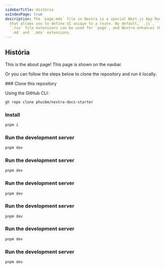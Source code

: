 ```yaml
---
sidebarTitle: História
asIndexPage: true
description: The `page.mdx` file in Nextra is a special Next.js App Router convention file
  that allows you to define UI unique to a route. By default, `.js`, `.jsx`, or
  `.tsx` file extensions can be used for `page`, and Nextra enhances them with
  `.md` and `.mdx` extensions.
---
```



## História

This is the about page! This page is shown on the navbar.

Or you can follow the steps below to clone the repository and run it locally.

<Steps>
  ### Clone this repository

Using the GitHub CLI:

```bash
gh repo clone phucbm/nextra-docs-starter
```

### Install

```bash
pnpm i
```

### Run the development server

```bash
pnpm dev
```

### Run the development server

```bash
pnpm dev
```

### Run the development server

```bash
pnpm dev
```

### Run the development server

```bash
pnpm dev
```

### Run the development server

```bash
pnpm dev
```

### Run the development server

```bash
pnpm dev
```

</Steps>
